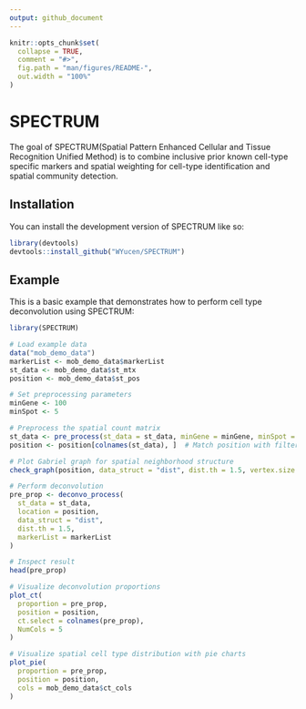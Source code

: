 ```yaml
---
output: github_document
---
```


<!-- README.md is generated from README.Rmd. Please edit that file -->

```r
knitr::opts_chunk$set(
  collapse = TRUE,
  comment = "#>",
  fig.path = "man/figures/README-",
  out.width = "100%"
)
```

# SPECTRUM

<!-- badges: start -->
<!-- badges: end -->

The goal of SPECTRUM(Spatial Pattern Enhanced Cellular and Tissue Recognition Unified Method) is to combine inclusive prior known cell-type specific markers and spatial weighting for cell-type identification and spatial community detection.

## Installation

You can install the development version of SPECTRUM like so:

``` r
library(devtools)
devtools::install_github("WYucen/SPECTRUM")
```

## Example

This is a basic example that demonstrates how to perform cell type deconvolution using SPECTRUM:

```r
library(SPECTRUM)

# Load example data
data("mob_demo_data")
markerList <- mob_demo_data$markerList
st_data <- mob_demo_data$st_mtx
position <- mob_demo_data$st_pos

# Set preprocessing parameters
minGene <- 100
minSpot <- 5

# Preprocess the spatial count matrix
st_data <- pre_process(st_data = st_data, minGene = minGene, minSpot = minSpot)
position <- position[colnames(st_data), ]  # Match position with filtered spots

# Plot Gabriel graph for spatial neighborhood structure
check_graph(position, data_struct = "dist", dist.th = 1.5, vertex.size = 1, ratio = 0.8)

# Perform deconvolution
pre_prop <- deconvo_process(
  st_data = st_data,
  location = position,
  data_struct = "dist",
  dist.th = 1.5,
  markerList = markerList
)

# Inspect result
head(pre_prop)

# Visualize deconvolution proportions
plot_ct(
  proportion = pre_prop,
  position = position,
  ct.select = colnames(pre_prop),
  NumCols = 5
)

# Visualize spatial cell type distribution with pie charts
plot_pie(
  proportion = pre_prop,
  position = position,
  cols = mob_demo_data$ct_cols
)
```

